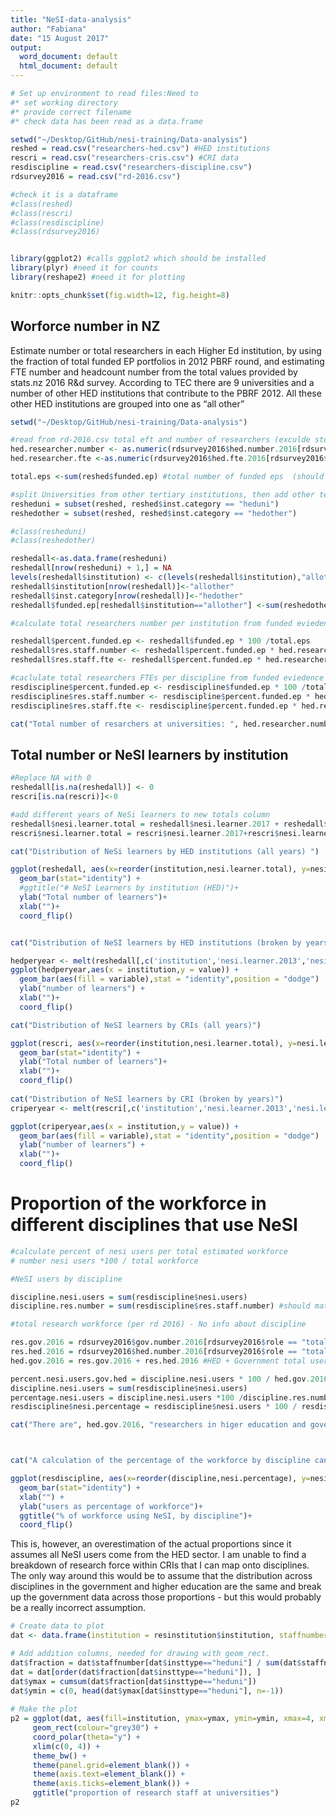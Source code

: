 ```yaml
---
title: "NeSI-data-analysis"
author: "Fabiana"
date: "15 August 2017"
output:
  word_document: default
  html_document: default
---
```




```r

# Set up environment to read files:Need to 
#* set working directory
#* provide correct filename
#* check data has been read as a data.frame

setwd("~/Desktop/GitHub/nesi-training/Data-analysis")
reshed = read.csv("researchers-hed.csv") #HED institutions
rescri = read.csv("researchers-cris.csv") #CRI data
resdiscipline = read.csv("researchers-discipline.csv")
rdsurvey2016 = read.csv("rd-2016.csv")

#check it is a dataframe
#class(reshed)
#class(rescri)
#class(resdiscipline)
#class(rdsurvey2016)


library(ggplot2) #calls ggplot2 which should be installed
library(plyr) #need it for counts
library(reshape2) #need it for plotting

knitr::opts_chunk$set(fig.width=12, fig.height=8) 
```

## Worforce number in NZ 

Estimate number or total researchers in each Higher Ed institution, by using the fraction of total funded EP portfolios in 2012 PBRF round, and estimating FTE number and headcount number from the total values provided by stats.nz 2016 R&d survey. According to TEC there are 9 universities and a number of other HED institutions that contribute to the PBRF 2012. All these other HED institutions are grouped into one as "all other"


```r

setwd("~/Desktop/GitHub/nesi-training/Data-analysis")

#read from rd-2016.csv total eft and number of researchers (exculde student researcher)
hed.researcher.number <- as.numeric(rdsurvey2016$hed.number.2016[rdsurvey2016$role == "researcher"])
hed.researcher.fte <-as.numeric(rdsurvey2016$hed.fte.2016[rdsurvey2016$role == "researcher"])

total.eps <-sum(reshed$funded.ep) #total number of funded eps  (should be 6311.41)

#split Universities from other tertiary institutions, then add other tertiary as a single line
resheduni = subset(reshed, reshed$inst.category == "heduni")
reshedother = subset(reshed, reshed$inst.category == "hedother")

#class(resheduni)
#class(reshedother)

reshedall<-as.data.frame(resheduni)
reshedall[nrow(resheduni) + 1,] = NA
levels(reshedall$institution) <- c(levels(reshedall$institution),"allother")
reshedall$institution[nrow(reshedall)]<-"allother"
reshedall$inst.category[nrow(reshedall)]<-"hedother"
reshedall$funded.ep[reshedall$institution=="allother"] <-sum(reshedother$funded.ep)

#calculate total researchers number per institution from funded eviedence porfolio numbers

reshedall$percent.funded.ep <- reshedall$funded.ep * 100 /total.eps
reshedall$res.staff.number <- reshedall$percent.funded.ep * hed.researcher.number  /100
reshedall$res.staff.fte <- reshedall$percent.funded.ep * hed.researcher.fte /100

#caclulate total researchers FTEs per discipline from funded eviedence porfolio numbers
resdiscipline$percent.funded.ep <- resdiscipline$funded.ep * 100 /total.eps
resdiscipline$res.staff.number <- resdiscipline$percent.funded.ep * hed.researcher.number  /100
resdiscipline$res.staff.fte <- resdiscipline$percent.funded.ep * hed.researcher.fte /100

cat("Total number of resarchers at universities: ", hed.researcher.number, "(from R&D 2016 survey)")

```

## Total number or NeSI learners by institution 


```r

#Replace NA with 0
reshedall[is.na(reshedall)] <- 0
rescri[is.na(rescri)]<-0

#add different years of NeSi learners to new totals column
reshedall$nesi.learner.total = reshedall$nesi.learner.2017 + reshedall$nesi.learner.2016 + reshedall$nesi.learner.2015 +reshedall$nesi.learner.2013
rescri$nesi.learner.total = rescri$nesi.learner.2017+rescri$nesi.learner.2016+rescri$nesi.learner.2015+rescri$nesi.learner.2013

cat("Distribution of NeSi learners by HED institutions (all years) ")

ggplot(reshedall, aes(x=reorder(institution,nesi.learner.total), y=nesi.learner.total)) +
  geom_bar(stat="identity") + 
  #ggtitle("# NeSI Learners by institution (HED)")+
  ylab("Total number of learners")+
  xlab("")+
  coord_flip()


cat("Distribution of NeSI learners by HED institutions (broken by years)")

hedperyear <- melt(reshedall[,c('institution','nesi.learner.2013','nesi.learner.2015','nesi.learner.2016','nesi.learner.2017')],id.vars = 1)
ggplot(hedperyear,aes(x = institution,y = value)) + 
  geom_bar(aes(fill = variable),stat = "identity",position = "dodge")  +
  ylab("number of learners") +
  xlab("")+
  coord_flip()

cat("Distribution of NeSI learners by CRIs (all years)")

ggplot(rescri, aes(x=reorder(institution,nesi.learner.total), y=nesi.learner.total)) +
  geom_bar(stat="identity") + 
  ylab("Total number of learners")+
  xlab("")+
  coord_flip()
  
cat("Distribution of NeSI learners by CRI (broken by years)")
criperyear <- melt(rescri[,c('institution','nesi.learner.2013','nesi.learner.2015','nesi.learner.2016','nesi.learner.2017')],id.vars = 1)

ggplot(criperyear,aes(x = institution,y = value)) + 
  geom_bar(aes(fill = variable),stat = "identity",position = "dodge")  +
  ylab("number of learners") +
  xlab("")+
  coord_flip()


```

# Proportion of the workforce in different disciplines that use NeSI


```r
#calculate percent of nesi users per total estimated workforce
# number nesi users *100 / total workforce

#NeSI users by discipline

discipline.nesi.users = sum(resdiscipline$nesi.users) 
discipline.res.number = sum(resdiscipline$res.staff.number) #should match hed.researcher.number

#total research workforce (per rd 2016) - No info about discipline

res.gov.2016 = rdsurvey2016$gov.number.2016[rdsurvey2016$role == "total"]
res.hed.2016 = rdsurvey2016$hed.number.2016[rdsurvey2016$role == "total"]
hed.gov.2016 = res.gov.2016 + res.hed.2016 #HED + Government total users

percent.nesi.users.gov.hed = discipline.nesi.users * 100 / hed.gov.2016
discipline.nesi.users = sum(resdiscipline$nesi.users) 
percentage.nesi.users = discipline.nesi.users *100 /discipline.res.number
resdiscipline$nesi.percentage = resdiscipline$nesi.users * 100 / resdiscipline$res.staff.number

cat("There are", hed.gov.2016, "researchers in higer education and government combined, and ", discipline.nesi.users, "total nesi users. That is, NeSi users are about ", format(percent.nesi.users.gov.hed, digits = 3, nsmall =2),"% of the gov + HED workforce. The workforce for business has been excluded from the calculation.")



cat("A calculation of the percentage of the workforce by discipline cannot be done with the avilable data - but it can be calculated assuming all nesi users are in HED - this provides an overestimate of the percentage of workforce within the discipline that is using NeSI. ")

ggplot(resdiscipline, aes(x=reorder(discipline,nesi.percentage), y=nesi.percentage)) +
  geom_bar(stat="identity") + 
  xlab("") +
  ylab("users as percentage of workforce")+
  ggtitle("% of workforce using NeSI, by discipline")+
  coord_flip()

```

This is, however, an overestimation of the actual proportions since it assumes all NeSI users come from the HED sector. I am unable to find a breakdown of research force within CRIs that I can map onto disciplines. The only way around this would be to assume that the distribution across disciplines in the government and higher education are the same and break up the government data across those proportions - but this would probably be a really incorrect assumption. 



```r

# Create data to plot
dat <- data.frame(institution = resinstitution$institution, staffnumber = resinstitution$res.staff.number, insttype = resinstitution$inst.category)

# Add addition columns, needed for drawing with geom_rect.
dat$fraction = dat$staffnumber[dat$insttype=="heduni"] / sum(dat$staffnumber[dat$insttype=="heduni"])
dat = dat[order(dat$fraction[dat$insttype=="heduni"]), ]
dat$ymax = cumsum(dat$fraction[dat$insttype=="heduni"])
dat$ymin = c(0, head(dat$ymax[dat$insttype=="heduni"], n=-1))
 
# Make the plot
p2 = ggplot(dat, aes(fill=institution, ymax=ymax, ymin=ymin, xmax=4, xmin=3)) +
     geom_rect(colour="grey30") +
     coord_polar(theta="y") +
     xlim(c(0, 4)) +
     theme_bw() +
     theme(panel.grid=element_blank()) +
     theme(axis.text=element_blank()) +
     theme(axis.ticks=element_blank()) +
     ggtitle("proportion of research staff at universities") 
p2
```


